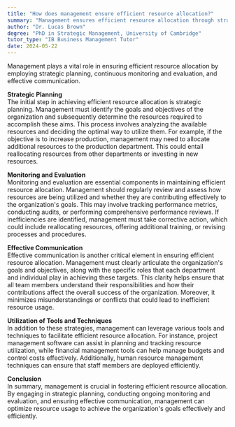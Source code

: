 ```yaml
---
title: "How does management ensure efficient resource allocation?"
summary: "Management ensures efficient resource allocation through strategic planning, monitoring and evaluation, and effective communication."
author: "Dr. Lucas Brown"
degree: "PhD in Strategic Management, University of Cambridge"
tutor_type: "IB Business Management Tutor"
date: 2024-05-22
---
```


Management plays a vital role in ensuring efficient resource allocation by employing strategic planning, continuous monitoring and evaluation, and effective communication.

**Strategic Planning**  
The initial step in achieving efficient resource allocation is strategic planning. Management must identify the goals and objectives of the organization and subsequently determine the resources required to accomplish these aims. This process involves analyzing the available resources and deciding the optimal way to utilize them. For example, if the objective is to increase production, management may need to allocate additional resources to the production department. This could entail reallocating resources from other departments or investing in new resources.

**Monitoring and Evaluation**  
Monitoring and evaluation are essential components in maintaining efficient resource allocation. Management should regularly review and assess how resources are being utilized and whether they are contributing effectively to the organization's goals. This may involve tracking performance metrics, conducting audits, or performing comprehensive performance reviews. If inefficiencies are identified, management must take corrective action, which could include reallocating resources, offering additional training, or revising processes and procedures.

**Effective Communication**  
Effective communication is another critical element in ensuring efficient resource allocation. Management must clearly articulate the organization's goals and objectives, along with the specific roles that each department and individual play in achieving these targets. This clarity helps ensure that all team members understand their responsibilities and how their contributions affect the overall success of the organization. Moreover, it minimizes misunderstandings or conflicts that could lead to inefficient resource usage.

**Utilization of Tools and Techniques**  
In addition to these strategies, management can leverage various tools and techniques to facilitate efficient resource allocation. For instance, project management software can assist in planning and tracking resource utilization, while financial management tools can help manage budgets and control costs effectively. Additionally, human resource management techniques can ensure that staff members are deployed efficiently.

**Conclusion**  
In summary, management is crucial in fostering efficient resource allocation. By engaging in strategic planning, conducting ongoing monitoring and evaluation, and ensuring effective communication, management can optimize resource usage to achieve the organization's goals effectively and efficiently.
    